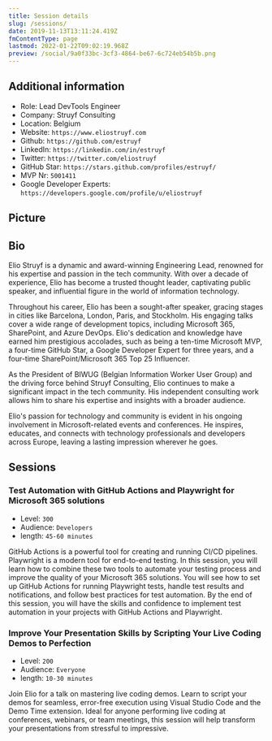 ```yaml
---
title: Session details
slug: /sessions/
date: 2019-11-13T13:11:24.419Z
fmContentType: page
lastmod: 2022-01-22T09:02:19.968Z
preview: /social/9a0f33bc-3cf3-4864-be67-6c724eb54b5b.png
---
```



## Additional information

- Role: Lead DevTools Engineer
- Company: Struyf Consulting
- Location: Belgium
- Website: `https://www.eliostruyf.com`
- Github: `https://github.com/estruyf`
- LinkedIn: `https://linkedin.com/in/estruyf`
- Twitter: `https://twitter.com/eliostruyf`
- GitHub Star: `https://stars.github.com/profiles/estruyf/`
- MVP Nr: `5001411`
- Google Developer Experts: `https://developers.google.com/profile/u/eliostruyf`

## Picture

<Caption src="/images/eliostruyf_2024.webp" description="Link: <https://www.eliostruyf.com/images/eliostruyf_2024.jpg>" />

## Bio

Elio Struyf is a dynamic and award-winning Engineering Lead, renowned for his expertise and passion in the tech community. With over a decade of experience, Elio has become a trusted thought leader, captivating public speaker, and influential figure in the world of information technology.

Throughout his career, Elio has been a sought-after speaker, gracing stages in cities like Barcelona, London, Paris, and Stockholm. His engaging talks cover a wide range of development topics, including Microsoft 365, SharePoint, and Azure DevOps. Elio's dedication and knowledge have earned him prestigious accolades, such as being a ten-time Microsoft MVP, a four-time GitHub Star, a Google Developer Expert for three years, and a four-time SharePoint/Microsoft 365 Top 25 Influencer.

As the President of BIWUG (Belgian Information Worker User Group) and the driving force behind Struyf Consulting, Elio continues to make a significant impact in the tech community. His independent consulting work allows him to share his expertise and insights with a broader audience.

Elio's passion for technology and community is evident in his ongoing involvement in Microsoft-related events and conferences. He inspires, educates, and connects with technology professionals and developers across Europe, leaving a lasting impression wherever he goes.

## Sessions

### Test Automation with GitHub Actions and Playwright for Microsoft 365 solutions

- Level: `300`
- Audience: `Developers`
- length: `45-60 minutes`

GitHub Actions is a powerful tool for creating and running CI/CD pipelines. Playwright is a modern tool for end-to-end testing. In this session, you will learn how to combine these two tools to automate your testing process and improve the quality of your Microsoft 365 solutions. You will see how to set up GitHub Actions for running Playwright tests, handle test results and notifications, and follow best practices for test automation. By the end of this session, you will have the skills and confidence to implement test automation in your projects with GitHub Actions and Playwright.

### Improve Your Presentation Skills by Scripting Your Live Coding Demos to Perfection

- Level: `200`
- Audience: `Everyone`
- length: `10-30 minutes`

Join Elio for a talk on mastering live coding demos. Learn to script your demos for seamless, error-free execution using Visual Studio Code and the Demo Time extension. Ideal for anyone performing live coding at conferences, webinars, or team meetings, this session will help transform your presentations from stressful to impressive.
